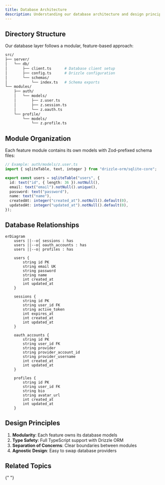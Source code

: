 ```yaml
---
title: Database Architecture
description: Understanding our database architecture and design principles
---
```


## Directory Structure

Our database layer follows a modular, feature-based approach:

```bash
src/
├── server/
│   └── db/
│       ├── client.ts      # Database client setup
│       ├── config.ts      # Drizzle configuration
│       └── schemas/
│           └── index.ts   # Schema exports
└── modules/
    ├── auth/
    │   └── models/
    │       ├── z.user.ts
    │       ├── z.session.ts
    │       └── z.oauth.ts
    └── profile/
        └── models/
            └── z.profile.ts
```

## Module Organization

Each feature module contains its own models with Zod-prefixed schema files:

```typescript
// Example: auth/models/z.user.ts
import { sqliteTable, text, integer } from "drizzle-orm/sqlite-core";

export const users = sqliteTable("users", {
  id: text("id", { length: 36 }).notNull(),
  email: text("email").notNull().unique(),
  password: text("password"),
  name: text("name"),
  createdAt: integer("created_at").notNull().default(0),
  updatedAt: integer("updated_at").notNull().default(0),
});
```

## Database Relationships

```mermaid
erDiagram
    users ||--o{ sessions : has
    users ||--o{ oauth_accounts : has
    users ||--o| profiles : has

    users {
        string id PK
        string email UK
        string password
        string name
        int created_at
        int updated_at
    }

    sessions {
        string id PK
        string user_id FK
        string active_token
        int expires_at
        int created_at
        int updated_at
    }

    oauth_accounts {
        string id PK
        string user_id FK
        string provider
        string provider_account_id
        string provider_username
        int created_at
        int updated_at
    }

    profiles {
        string id PK
        string user_id FK
        string bio
        string avatar_url
        int created_at
        int updated_at
    }
```

## Design Principles

1. **Modularity**: Each feature owns its database models
2. **Type Safety**: Full TypeScript support with Drizzle ORM
3. **Separation of Concerns**: Clear boundaries between modules
4. **Agnostic Design**: Easy to swap database providers

## Related Topics

<Cards>
  <Card
    title="Database Setup"
    href="/database/setup"
    description="Learn how to set up the database layer"
  />
  <Card
    title="Database Schema"
    href="/database/schema"
    description="Explore our database models in detail"
  />
  <Card
    title="Authentication"
    href="/auth/overview"
    description="Learn about our authentication system"
  />
</Cards>{" "}
